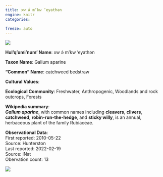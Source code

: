 ```yaml
---
title: xw ə́ m’kw ’eyathən
engine: knitr
categories:

freeze: auto
---
```

![](https://inaturalist-open-data.s3.amazonaws.com/photos/79984095/medium.jpg){fig-alt="xw ə́ m’kw ’eyathən - catchweed bedstraw"}

**Hul'q'umi'num' Name**: xw ə́ m’kw ’eyathən



**Taxon Name**: Galium aparine

**"Common" Name**: catchweed bedstraw

**Cultural Values**:  

::: {layout-nrow=1 style="width:60%"}

:::

**Ecological Community**: Freshwater, Anthropogenic, Woodlands and rock outcrops, Forests

**Wikipedia summary**:  
<i><b>Galium aparine</b></i>, with common names including <b>cleavers</b>, <b>clivers</b>, <b>catchweed</b>, <b>robin-run-the-hedge</b>, and <b>sticky willy</b>, is an annual, herbaceous plant of the family Rubiaceae.

**Observational Data**:   
First reported: 2010-05-22  
Source: Hunterston  
Last reported: 2022-02-19  
Source: iNat  
Obervation count: 13

![](community_dist.png)
